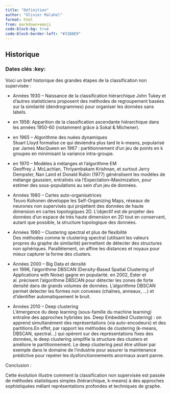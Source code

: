 ```yaml
---
title: "Définition"
author: "Olivier Malahel"
format: html
from: markdown+emoji
code-block-bg: true
code-block-border-left: "#31BAE9"
---
```


## Historique 

### Dates clés :key:
Voici un bref historique des grandes étapes de la classification non supervisée :

- Années 1930 – Naissance de la classification hiérarchique
John Tukey et d’autres statisticiens proposent des méthodes de regroupement basées sur la similarité (dendrogrammes) pour organiser les données sans labels.

::: {.callout-note}
- en 1958: Apparition de la classification ascendante hiérarchique dans les années 1950-60 (notamment grâce à Sokal & Michener).
:::

::: {.callout-note}
- en 1965 – Algorithme des nuées dynamiques <br>
Stuart Lloyd formalise ce qui deviendra plus tard le k-means, popularisé par James MacQueen en 1967 : partitionnement d'un jeu de points en k groupes en minimisant la variance intra-groupe.
:::

::: {.callout-note}
- en 1970 – Modèles à mélanges et l’algorithme EM <br>
Geoffrey J. McLachlan, Thriyambakam Krishnan, et surtout Jerry Dempster, Nan Laird et Donald Rubin (1977) généralisent les modèles de mélange gaussien, entraînés via l’Expectation–Maximization, pour estimer des sous-populations au sein d’un jeu de données.
:::

- Années 1980 – Cartes auto-organisatrices <br>
Teuvo Kohonen développe les Self-Organizing Maps, réseaux de neurones non supervisés qui projettent des données de haute dimension en cartes topologiques 2D. L’objectif est de projeter des données d’un espace de très haute dimension en 2D tout en conservant, autant que possible, la structure topologique des données.

- Années 1990 – Clustering spectral et plus de flexibilité <br>
Des méthodes comme le clustering spectral (utilisant les valeurs propres du graphe de similarité) permettent de détecter des structures non sphériques. Parallèlement, on affine les distances et noyaux pour mieux capturer la forme des clusters.

- Années 2000 – Big Data et densité <br>
en 1996, l’algorithme DBSCAN (Density-Based Spatial Clustering of Applications with Noise) gagne en popularité.
en 2002, Ester et al. précisent l’algorithme DBSCAN pour détecter les zones de forte densité dans de grands volumes de données. L'algorithme DBSCAN permet detecter les formes non convexes (chaînes, anneaux, ...) et d'identifier automatiquement le bruit. 

- Années 2010 – Deep clustering <br>
L’émergence du deep learning (sous-famille du machine learning) entraîne des approches hybrides (ex. Deep Embedded Clustering) : on apprend simultanément des représentations (via auto-encodeurs) et des partitions.En effet, par rapport les méthodes de clustering (k-means, DBSCAN, spectral…) qui opèrent sur des représentations fixes des données, le deep clustering simplifie la structure des clusters et améliore le partitionnement. Le deep clustering peut être utiliser par exemple dans le domaine de l'industrie pour assurer la maintenance prédictive pour repérer les dysfonctionnements anormaux avant panne. 

Conclusion : 

Cette évolution illustre comment la classification non supervisée est passée de méthodes statistiques simples (hiérarchique, k-means) à des approches sophistiquées mêlant représentations profondes et techniques de graphe.